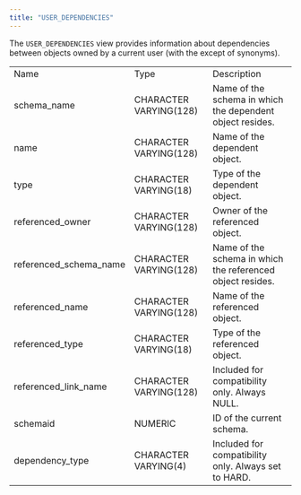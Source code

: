```yaml
---
title: "USER_DEPENDENCIES"
---
```


<div id="user_dependencies" class="registered_link"></div>


The `USER_DEPENDENCIES` view provides information about dependencies between objects owned by a current user (with the except of synonyms).

|                          |                        |                                                            |
| ------------------------ | ---------------------- | ---------------------------------------------------------- |
| Name                     | Type                   | Description                                                |
| schema_name             | CHARACTER VARYING(128) | Name of the schema in which the dependent object resides.  |
| name                     | CHARACTER VARYING(128) | Name of the dependent object.                              |
| type                     | CHARACTER VARYING(18)  | Type of the dependent object.                              |
| referenced_owner        | CHARACTER VARYING(128) | Owner of the referenced object.                            |
| referenced_schema_name | CHARACTER VARYING(128) | Name of the schema in which the referenced object resides. |
| referenced_name         | CHARACTER VARYING(128) | Name of the referenced object.                             |
| referenced_type         | CHARACTER VARYING(18)  | Type of the referenced object.                             |
| referenced_link_name   | CHARACTER VARYING(128) | Included for compatibility only. Always NULL.              |
| schemaid                 | NUMERIC                | ID of the current schema.                                  |
| dependency_type         | CHARACTER VARYING(4)   | Included for compatibility only. Always set to HARD.       |

